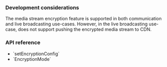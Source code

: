 <PlatformWrapper platform="web">

### Development considerations

The media stream encryption feature is supported in both communication and live broadcasting use-cases. However, in the live broadcasting use-case, <Vg k="COMPANY" /> does not support pushing the encrypted media stream to CDN.

### API reference

- <Link to="{{Global.API_REF_WEB_ROOT}}/interfaces/iagorartcclient.html#setencryptionconfig">`setEncryptionConfig`</Link>
- <Link to="{{Global.API_REF_WEB_ROOT}}/globals.html#encryptionmode">`EncryptionMode`</Link>

</PlatformWrapper>
